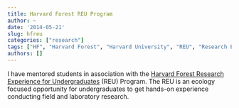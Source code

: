 ```yaml
---
title: Harvard Forest REU Program
author: ~
date: '2014-05-21'
slug: hfreu
categories: ["research"]
tags: ["HF", "Harvard Forest", "Harvard University", "REU", "Research Experience", "Undergraduates", "Mentoring", "NSF"]
authors: []
---
```


I have mentored students in association with the
[Harvard Forest Research Experience for Undergraduates](http://harvardforest.fas.harvard.edu/other-tags/reu)
(REU) Program. The REU is an ecology focused opportunity for
undergraduates to get hands-on experience conducting field and
laboratory research.
